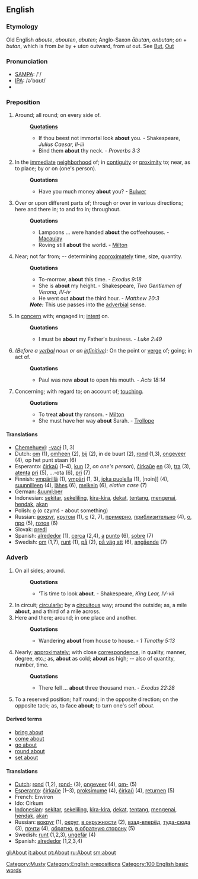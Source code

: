 ==English==
===Etymology===
Old English ''aboute'', ''abouten'', ''abuten''; Anglo-Saxon ''&#257;butan'', ''onbutan''; ''on'' + ''butan'', which is from ''be'' by + u''tan'' outward, from ''ut'' out. See [[But]], [[Out]]

===Pronunciation===
*[[w:SAMPA|SAMPA]]: /'/
*[[w:IPA|IPA]]: /ə'bɑʊt/
*{{audio|en-us-about.ogg|Audio (US)}}

===Preposition===
#Around; all round; on every side of.
#:'''[[Quotation]]s'''
#:*If thou beest not immortal look '''about''' you. - Shakespeare, ''Julius Caesar, II-iii''
#:*Bind them '''about''' thy neck. - ''Proverbs 3:3''
#In the [[immediate]] [[neighborhood]] of; in [[contiguity]] or [[proximity]] to; near, as to place; by or on (one's person).
#:'''Quotations'''
#:*Have you much money '''about''' you? - [[Bulwer]]
#Over or upon different parts of; through or over in various directions; here and there in; to and fro in; throughout.
#:'''Quotations'''
#:*Lampoons ... were handed '''about''' the coffeehouses. - [[Macaulay]]
#:*Roving still '''about''' the world. - [[Milton]]
#Near; not far from; -- determining [[approximately]] time, size, quantity.
#:'''Quotations'''
#:*To-morrow, '''about''' this time. - ''Exodus 9:18''
#:*She is '''about''' my height. - Shakespeare, ''Two Gentlemen of Verona, IV-iv''
#:*He went out '''about''' the third hour. - ''Matthew 20:3''
#:'''''Note:''''' This use passes into the [[adverbial]] sense.
#In [[concern]] with; engaged in; [[intent]] on.
#:'''Quotations'''
#:*I must be '''about''' my Father's business. - ''Luke 2:49''
#''(Before a [[verbal]] noun or an [[infinitive]]):'' On the point or [[verge]] of; going; in act of.
#:'''Quotations'''
#:*Paul was now '''about''' to open his mouth. - ''Acts 18:14''
#Concerning; with regard to; on account of; [[touching]].
#:'''Quotations'''
#:*To treat '''about''' thy ransom. - [[Milton]]
#:*She must have her way '''about''' Sarah. - [[Trollope]]

====Translations====
*[[Chemehuevi]]: [[-vacɨ]] (1, 3)
*Dutch: [[om]] (1), [[omheen]] (2), [[bij]] (2), in de buurt (2), [[rond]] (1,3), [[ongeveer]] (4), op het punt staan (6)
*Esperanto: [[ĉirkaŭ]] (1&ndash;4), [[kun]] (2, ''on one's person''), [[ĉirkaŭe]] [[en]] (3), [[tra]] (3), [[atenta]] [[pri]] (5), ...-ota (6), [[pri]] (7)
*Finnish: [[ympärillä]] (1), [[ympäri]] (1, 3), [[joka puolella]] (1), [noin]] (4), [[suunnilleen]] (4), [[lähes]] (6), [[melkein]] (6), ''elative case'' (7)
*German: [[&uuml;ber]]
*Indonesian: [[sekitar]], [[sekeliling]], [[kira|kira-kira]], [[dekat]], [[tentang]], [[kena|mengenai]], [[hendak]], [[akan]]
*Polish: [[o]] (o czymś - about something)
*Russian: [[вокруг]], [[кругом]] (1), [[с]] (2, 7), [[примерно]], [[приблизительно]] (4), [[о]], [[про]] (5), [[готов]] (6)
*Slovak: [[predl]]
*Spanish: [[alrededor]] (1), [[cerca]] (2,4), [[a]] [[punto]] (6), [[sobre]] (7)  
*Swedish: [[om]] (1,7), [[runt]] (1), [[på]] (2), [[på väg att]] (6), [[angående]] (7)

===Adverb===
#On all sides; around.
#:'''Quotations'''
#:*'Tis time to look '''about'''. - Shakespeare, ''King Lear, IV-vii''
#In circuit; [[circularly]]; by a [[circuitous]] way; around the outside; as, a mile '''about''', and a third of a mile across.
#Here and there; around; in one place and another.
#:'''Quotations'''
#:*Wandering '''about''' from house to house. - ''1 Timothy 5:13''
#Nearly; [[approximately]]; with close [[correspondence]], in quality, manner, degree, etc.; as, '''about''' as cold; '''about''' as high; -- also of quantity, number, time.
#:'''Quotations'''
#:*There fell ... '''about''' three thousand men. - ''Exodus 22:28''
#To a reserved position; half round; in the opposite direction; on the opposite tack; as, to face '''about'''; to turn one's self ''about''.

====Derived terms====
*[[bring about]]
*[[come about]]
*[[go about]]
*[[round about]]
*[[set about]]

====Translations====
*[[Dutch]]: [[rond]] (1,2), [[rond-]] (3), [[ongeveer]] (4), [[om-]] (5)
*[[Esperanto]]: [[ĉirkaŭe]] (1&ndash;3), [[proksimume]] (4), [[ĉirkaŭ]] (4), [[returnen]] (5)
*French: Environ
*Ido: Cirkum
*[[Indonesian]]: [[sekitar]], [[sekeliling]], [[kira|kira-kira]], [[dekat]], [[tentang]], [[kena|mengenai]], [[hendak]], [[akan]]
*Russian: [[вокруг]] (1), [[округ]], [[в окружности]] (2), [[взад-вперёд]], [[туда-сюда]] (3), [[почти]] (4), [[обратно]], [[в обратную сторону]] (5)
*Swedish: [[runt]] (1,2,3), [[ungefär]] (4)
*Spanish: [[alrededor]] (1,2,3,4) 

[[Category:Musty]]
[[Category:English prepositions]]
[[Category:100 English basic words]]

[[gl:About]]
[[it:about]]
[[pt:About]]
[[ru:About]]
[[sm:about]]